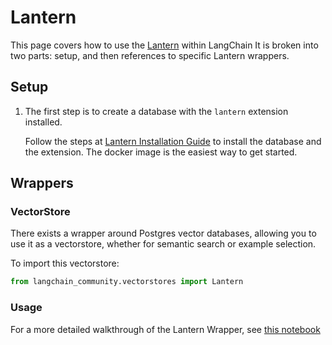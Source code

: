 # Lantern

This page covers how to use the [Lantern](https://github.com/lanterndata/lantern) within LangChain
It is broken into two parts: setup, and then references to specific Lantern wrappers.

## Setup

1. The first step is to create a database with the `lantern` extension installed.

   Follow the steps at [Lantern Installation Guide](https://github.com/lanterndata/lantern#-quick-install) to install the database and the extension. The docker image is the easiest way to get started.

## Wrappers

### VectorStore

There exists a wrapper around Postgres vector databases, allowing you to use it as a vectorstore,
whether for semantic search or example selection.

To import this vectorstore:

```python
from langchain_community.vectorstores import Lantern
```

### Usage

For a more detailed walkthrough of the Lantern Wrapper, see [this notebook](/docs/integrations/vectorstores/lantern)

